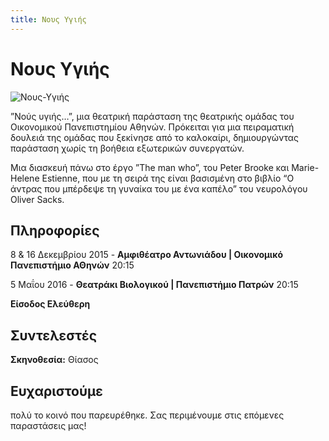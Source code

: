 ```yaml
---
title: Νους Υγιής
---
```


# Νους Υγιής

![Νους-Υγιής](https://github.com/theatrikiopa/theatrikiopa.eu/assets/16403754/86bc64db-65d6-47c2-90e1-39c3dd15a41a)

”Νούς υγιής…”, μια θεατρική παράσταση της θεατρικής ομάδας του Οικονομικού Πανεπιστημίου Αθηνών. Πρόκειται για μια πειραματική δουλειά της ομάδας που ξεκίνησε από το καλοκαίρι, δημιουργώντας παράσταση χωρίς τη βοήθεια εξωτερικών συνεργατών.

Μια διασκευή πάνω στο έργο ”The man who”, του Peter Brooke και Marie-Helene Estienne, που με τη σειρά της είναι βασισμένη στο βιβλίο “Ο άντρας που μπέρδεψε τη γυναίκα του με ένα καπέλο” του νευρολόγου Oliver Sacks.

## Πληροφορίες
8 & 16 Δεκεμβρίου 2015 - **Αμφιθέατρο Αντωνιάδου | Οικονομικό Πανεπιστήμιο ΑΘηνών** 20:15

5 Μαΐου 2016 - **Θεατράκι Βιολογικού | Πανεπιστήμιο Πατρών** 20:15

**Είσοδος Ελεύθερη**

## Συντελεστές
**Σκηνοθεσία:** Θίασος  

## Ευχαριστούμε 
πολύ το κοινό που παρευρέθηκε. Σας περιμένουμε στις επόμενες παραστάσεις μας!

<ResponsiveYouTube videoId="iHSFeJ_zQQw"/>
